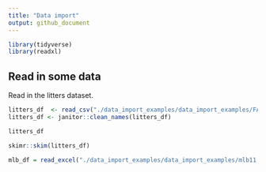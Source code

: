 ```yaml
---
title: "Data import"
output: github_document
---
```


```r
library(tidyverse)
library(readxl)
```

## Read in some data
Read in the litters dataset.

```r

litters_df  <- read_csv("./data_import_examples/data_import_examples/FAS_litters.csv")
litters_df <- janitor::clean_names(litters_df)

litters_df
```


















```r
skimr::skim(litters_df)
```


```r

mlb_df = read_excel("./data_import_examples/data_import_examples/mlb11.xlsx")

```

```r


```




